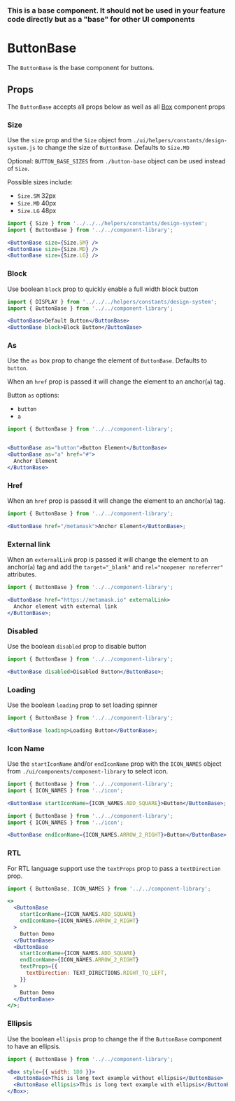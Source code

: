 
### This is a base component. It should not be used in your feature code directly but as a "base" for other UI components

# ButtonBase

The `ButtonBase` is the base component for buttons.

<Canvas>
  <Story id="components-componentlibrary-buttonbase--default-story" />
</Canvas>

## Props

The `ButtonBase` accepts all props below as well as all [Box](/docs/components-ui-box--default-story#props) component props

<ArgsTable of={ButtonBase} />

### Size

Use the `size` prop and the `Size` object from `./ui/helpers/constants/design-system.js`
to change the size of `ButtonBase`. Defaults to `Size.MD`

Optional: `BUTTON_BASE_SIZES` from `./button-base` object can be used instead of `Size`.

Possible sizes include:

- `Size.SM` 32px
- `Size.MD` 40px
- `Size.LG` 48px

<Canvas>
  <Story id="components-componentlibrary-buttonbase--size-story" />
</Canvas>

```jsx
import { Size } from '../../../helpers/constants/design-system';
import { ButtonBase } from '../../component-library';

<ButtonBase size={Size.SM} />
<ButtonBase size={Size.MD} />
<ButtonBase size={Size.LG} />
```

### Block

Use boolean `block` prop to quickly enable a full width block button

<Canvas>
  <Story id="components-componentlibrary-buttonbase--block" />
</Canvas>

```jsx
import { DISPLAY } from '../../../helpers/constants/design-system';
import { ButtonBase } from '../../component-library';

<ButtonBase>Default Button</ButtonBase>
<ButtonBase block>Block Button</ButtonBase>
```

### As

Use the `as` box prop to change the element of `ButtonBase`. Defaults to `button`.

When an `href` prop is passed it will change the element to an anchor(`a`) tag.

Button `as` options:

- `button`
- `a`

<Canvas>
  <Story id="components-componentlibrary-buttonbase--as" />
</Canvas>

```jsx
import { ButtonBase } from '../../component-library';


<ButtonBase as="button">Button Element</ButtonBase>
<ButtonBase as="a" href="#">
  Anchor Element
</ButtonBase>
```

### Href

When an `href` prop is passed it will change the element to an anchor(`a`) tag.

<Canvas>
  <Story id="components-componentlibrary-buttonbase--href" />
</Canvas>

```jsx
import { ButtonBase } from '../../component-library';

<ButtonBase href="/metamask">Anchor Element</ButtonBase>;
```

### External link

When an `externalLink` prop is passed it will change the element to an anchor(`a`) tag and add the `target="_blank"` and `rel="noopener noreferrer"` attributes.

<Canvas>
  <Story id="components-componentlibrary-buttonbase--external-link" />
</Canvas>

```jsx
import { ButtonBase } from '../../component-library';

<ButtonBase href="https://metamask.io" externalLink>
  Anchor element with external link
</ButtonBase>;
```

### Disabled

Use the boolean `disabled` prop to disable button

<Canvas>
  <Story id="components-componentlibrary-buttonbase--disabled" />
</Canvas>

```jsx
import { ButtonBase } from '../../component-library';

<ButtonBase disabled>Disabled Button</ButtonBase>;
```

### Loading

Use the boolean `loading` prop to set loading spinner

<Canvas>
  <Story id="components-componentlibrary-buttonbase--loading" />
</Canvas>

```jsx
import { ButtonBase } from '../../component-library';

<ButtonBase loading>Loading Button</ButtonBase>;
```

### Icon Name

Use the `startIconName` and/or `endIconName` prop with the `ICON_NAMES` object from `./ui/components/component-library` to select icon.

<Canvas>
  <Story id="components-componentlibrary-buttonbase--start-icon-name" />
</Canvas>

```jsx
import { ButtonBase } from '../../component-library';
import { ICON_NAMES } from '../icon';

<ButtonBase startIconName={ICON_NAMES.ADD_SQUARE}>Button</ButtonBase>;
```

<Canvas>
  <Story id="components-componentlibrary-buttonbase--end-icon-name" />
</Canvas>

```jsx
import { ButtonBase } from '../../component-library';
import { ICON_NAMES } from '../icon';

<ButtonBase endIconName={ICON_NAMES.ARROW_2_RIGHT}>Button</ButtonBase>;
```

### RTL

For RTL language support use the `textProps` prop to pass a `textDirection` prop.

<Canvas>
  <Story id="components-componentlibrary-buttonbase--rtl" />
</Canvas>

```jsx
import { ButtonBase, ICON_NAMES } from '../../component-library';

<>
  <ButtonBase
    startIconName={ICON_NAMES.ADD_SQUARE}
    endIconName={ICON_NAMES.ARROW_2_RIGHT}
  >
    Button Demo
  </ButtonBase>
  <ButtonBase
    startIconName={ICON_NAMES.ADD_SQUARE}
    endIconName={ICON_NAMES.ARROW_2_RIGHT}
    textProps={{
      textDirection: TEXT_DIRECTIONS.RIGHT_TO_LEFT,
    }}
  >
    Button Demo
  </ButtonBase>
</>;
```

### Ellipsis

Use the boolean `ellipsis` prop to change the if the `ButtonBase` component to have an ellipsis.

<Canvas>
  <Story id="components-componentlibrary-buttonbase--ellipsis" />
</Canvas>

```jsx
import { ButtonBase } from '../../component-library';

<Box style={{ width: 180 }}>
  <ButtonBase>This is long text example without ellipsis</ButtonBase>
  <ButtonBase ellipsis>This is long text example with ellipsis</ButtonBase>
</Box>;
```
